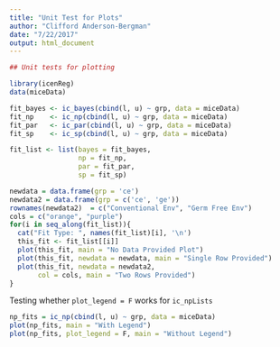 ```yaml
---
title: "Unit Test for Plots"
author: "Clifford Anderson-Bergman"
date: "7/22/2017"
output: html_document
---
```


```r
## Unit tests for plotting

library(icenReg)
data(miceData)

fit_bayes <- ic_bayes(cbind(l, u) ~ grp, data = miceData)
fit_np    <- ic_np(cbind(l, u) ~ grp, data = miceData)
fit_par   <- ic_par(cbind(l, u) ~ grp, data = miceData)
fit_sp    <- ic_sp(cbind(l, u) ~ grp, data = miceData)

fit_list <- list(bayes = fit_bayes, 
                 np = fit_np, 
                 par = fit_par, 
                 sp = fit_sp)

newdata = data.frame(grp = 'ce')
newdata2 = data.frame(grp = c('ce', 'ge'))
rownames(newdata2)  = c("Conventional Env", "Germ Free Env")
cols = c("orange", "purple")
for(i in seq_along(fit_list)){
  cat("Fit Type: ", names(fit_list)[i], '\n')
  this_fit <- fit_list[[i]]
  plot(this_fit, main = "No Data Provided Plot")
  plot(this_fit, newdata = newdata, main = "Single Row Provided")
  plot(this_fit, newdata = newdata2, 
       col = cols, main = "Two Rows Provided")
}
```

Testing whether `plot_legend = F` works for `ic_npLists`

```r
np_fits = ic_np(cbind(l, u) ~ grp, data = miceData)
plot(np_fits, main = "With Legend")
plot(np_fits, plot_legend = F, main = "Without Legend")
```
